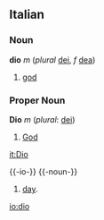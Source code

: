 ==Italian==
===Noun===
'''dio''' ''m'' (''plural'' [[dei]], ''f'' [[dea]])

# [[god]]

===Proper Noun===
'''Dio''' ''m'' (''plural'': [[dei]])

# [[God]]

[[it:Dio]]


{{-io-}}
{{-noun-}}
# [[day]].

[[io:dio]]
